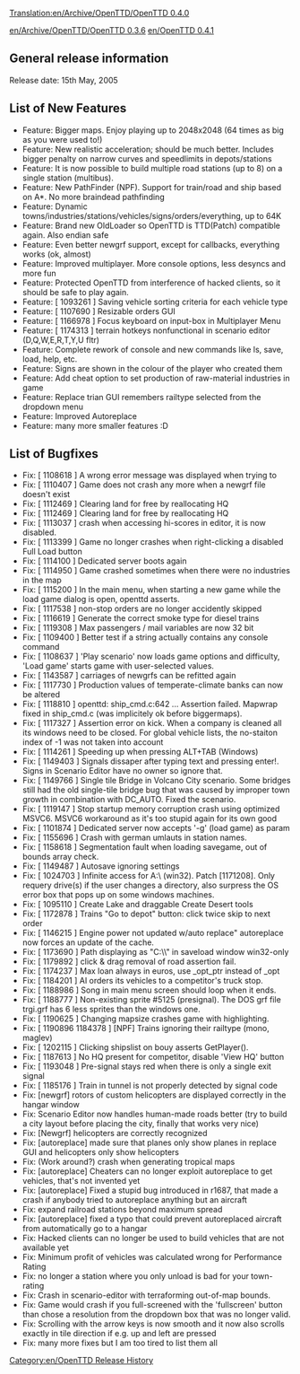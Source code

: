 [[Translation:en/Archive/OpenTTD/OpenTTD 0.4.0]]
[[Category:en/OpenTTD Release History]]

[[en/Archive/OpenTTD/OpenTTD 0.3.6]] [[en/OpenTTD 0.4.1]]

==General release information==
Release date: 15th May, 2005

==List of New Features==
*Feature: Bigger maps. Enjoy playing up to 2048x2048 (64 times as big as you were used to!)
*Feature: New realistic acceleration; should be much better. Includes bigger penalty on narrow curves and speedlimits in depots/stations
*Feature: It is now possible to build multiple road stations (up to 8) on a single station (multibus).
*Feature: New PathFinder (NPF). Support for train/road and ship based on A*. No more braindead pathfinding
*Feature: Dynamic towns/industries/stations/vehicles/signs/orders/everything, up to 64K
*Feature: Brand new OldLoader so OpenTTD is TTD(Patch) compatible again. Also endian safe
*Feature: Even better newgrf support, except for callbacks, everything works (ok, almost)
*Feature: Improved multiplayer. More console options, less desyncs and more fun
*Feature: Protected OpenTTD from interference of hacked clients, so it should be safe to play again.
*Feature: [ 1093261 ] Saving vehicle sorting criteria for each vehicle type
*Feature: [ 1107690 ] Resizable orders GUI
*Feature: [ 1166978 ] Focus keyboard on input-box in Multiplayer Menu
*Feature: [ 1174313 ] terrain hotkeys nonfunctional in scenario editor (D,Q,W,E,R,T,Y,U fltr)
*Feature: Complete rework of console and new commands like ls, save, load, help, etc.
*Feature: Signs are shown in the colour of the player who created them
*Feature: Add cheat option to set production of raw-material industries in game
*Feature: Replace trian GUI remembers railtype selected from the dropdown menu
*Feature: Improved Autoreplace
*Feature: many more smaller features :D

==List of Bugfixes==
*Fix: [ 1108618 ] A wrong error message was displayed when trying to
*Fix: [ 1110407 ] Game does not crash any more when a newgrf file doesn't exist
*Fix: [ 1112469 ] Clearing land for free by reallocating HQ
*Fix: [ 1112469 ] Clearing land for free by reallocating HQ
*Fix: [ 1113037 ] crash when accessing hi-scores in editor, it is now disabled.
*Fix: [ 1113399 ] Game no longer crashes when right-clicking a disabled Full Load button
*Fix: [ 1114100 ] Dedicated server boots again
*Fix: [ 1114950 ] Game crashed sometimes when there were no industries in the map
*Fix: [ 1115200 ] In the main menu, when starting a new game while the load game dialog is open, openttd asserts.
*Fix: [ 1117538 ] non-stop orders are no longer accidently skipped
*Fix: [ 1116619 ] Generate the correct smoke type for diesel trains
*Fix: [ 1119308 ] Max passengers / mail variables are now 32 bit
*Fix: [ 1109400 ] Better test if a string actually contains any console command
*Fix: [ 1108637 ] 'Play scenario' now loads game options and difficulty, 'Load game' starts game with user-selected values.
*Fix: [ 1143587 ] carriages of newgrfs can be refitted again
*Fix: [ 1117730 ] Production values of temperate-climate banks can now be altered
*Fix: [ 1118810 ] openttd: ship_cmd.c:642 ... Assertion failed. Mapwrap fixed in ship_cmd.c (was implicitely ok before biggermaps).
*Fix: [ 1117327 ] Assertion error on kick. When a company is cleaned all its windows need to be closed. For global vehicle lists, the no-staiton index of -1 was not taken into account
*Fix: [ 1114261 ] Speeding up when pressing ALT+TAB (Windows)
*Fix: [ 1149403 ] Signals dissaper after typing text and pressing enter!. Signs in Scenario Editor have no owner so ignore that.
*Fix: [ 1149766 ] Single tile Bridge in Volcano City scenario. Some bridges still had the old single-tile bridge bug that was caused by improper town growth in combination with DC_AUTO. Fixed the scenario.
*Fix: [ 1119147 ] Stop startup memory corruption crash using optimized MSVC6. MSVC6 workaround as it's too stupid again for its own good
*Fix: [ 1101874 ] Dedicated server now accepts '-g' (load game) as param
*Fix: [ 1155696 ] Crash with german umlauts in station names.
*Fix: [ 1158618 ] Segmentation fault when loading savegame, out of bounds array check.
*Fix: [ 1149487 ] Autosave ignoring settings
*Fix: [ 1024703 ] Infinite access for A:\ (win32). Patch [1171208]. Only requery drive(s) if the user changes a directory, also surpress the OS error box that pops up on some windows machines.
*Fix: [ 1095110 ] Create Lake and draggable Create Desert tools
*Fix: [ 1172878 ] Trains "Go to depot" button: click twice skip to next order
*Fix: [ 1146215 ] Engine power not updated w/auto replace" autoreplace now forces an update of the cache.
*Fix: [ 1173690 ] Path displaying as "C:\\" in saveload window win32-only
*Fix: [ 1179892 ] click & drag removal of road assertion fail.
*Fix: [ 1174237 ] Max loan always in euros, use _opt_ptr instead of _opt
*Fix: [ 1184201 ] AI orders its vehicles to a competitor's truck stop.
*Fix: [ 1188986 ] Song in main menu screen should loop when it ends.
*Fix: [ 1188777 ] Non-existing sprite #5125 (presignal). The DOS grf file trgi.grf has 6 less sprites than the windows one.
*Fix: [ 1190625 ] Changing mapsize crashes game with highlighting.
*Fix: [ 1190896 1184378 ] [NPF] Trains ignoring their railtype (mono, maglev)
*Fix: [ 1202115 ] Clicking shipslist on bouy asserts GetPlayer().
*Fix: [ 1187613 ] No HQ present for competitor, disable 'View HQ' button
*Fix: [ 1193048 ] Pre-signal stays red when there is only a single exit signal
*Fix: [ 1185176 ] Train in tunnel is not properly detected by signal code
*Fix: [newgrf] rotors of custom helicopters are displayed correctly in the hangar window
*Fix: Scenario Editor now handles human-made roads better (try to build a city layout before placing the city, finally that works very nice)
*Fix: [Newgrf] helicopters are correctly recognized
*Fix: [autoreplace] made sure that planes only show planes in replace GUI and helicopters only show helicopters
*Fix: (Work around?) crash when generating tropical maps
*Fix: [autoreplace] Cheaters can no longer exploit autoreplace to get vehicles, that's not invented yet
*Fix: [autoreplace] Fixed a stupid bug introduced in r1687, that made a crash if anybody tried to autoreplace anything but an aircraft
*Fix: expand railroad stations beyond maximum spread
*Fix: [autoreplace] fixed a typo that could prevent autoreplaced aircraft from automatically go to a hangar
*Fix: Hacked clients can no longer be used to build vehicles that are not available yet
*Fix: Minimum profit of vehicles was calculated wrong for Performance Rating
*Fix: no longer a station where you only unload is bad for your town-rating
*Fix: Crash in scenario-editor with terraforming out-of-map bounds.
*Fix: Game would crash if you full-screened with the 'fullscreen' button than chose a resolution from the dropdown box that was no longer valid.
*Fix: Scrolling with the arrow keys is now smooth and it now also scrolls exactly in tile direction if e.g. up and left are pressed
*Fix: many more fixes but I am too tired to list them all
